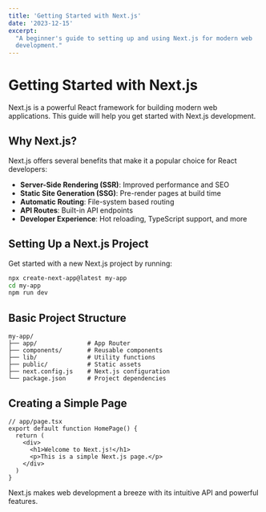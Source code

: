 ```yaml
---
title: 'Getting Started with Next.js'
date: '2023-12-15'
excerpt:
  "A beginner's guide to setting up and using Next.js for modern web
  development."
---
```


# Getting Started with Next.js

Next.js is a powerful React framework for building modern web applications. This
guide will help you get started with Next.js development.

## Why Next.js?

Next.js offers several benefits that make it a popular choice for React
developers:

- **Server-Side Rendering (SSR)**: Improved performance and SEO
- **Static Site Generation (SSG)**: Pre-render pages at build time
- **Automatic Routing**: File-system based routing
- **API Routes**: Built-in API endpoints
- **Developer Experience**: Hot reloading, TypeScript support, and more

## Setting Up a Next.js Project

Get started with a new Next.js project by running:

```bash
npx create-next-app@latest my-app
cd my-app
npm run dev
```

## Basic Project Structure

```
my-app/
├── app/              # App Router
├── components/       # Reusable components
├── lib/              # Utility functions
├── public/           # Static assets
├── next.config.js    # Next.js configuration
└── package.json      # Project dependencies
```

## Creating a Simple Page

```tsx
// app/page.tsx
export default function HomePage() {
  return (
    <div>
      <h1>Welcome to Next.js!</h1>
      <p>This is a simple Next.js page.</p>
    </div>
  )
}
```

Next.js makes web development a breeze with its intuitive API and powerful
features.
